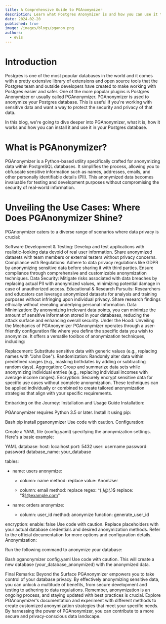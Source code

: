 ```yaml
---
title: A Comprehensive Guide to PGAnonymizer
description: Learn what Postgres Anonymizer is and how you can use it to anonymize data in Postgres.
date: 2024-02-20
published: true
image: /images/blogs/pganon.png
authors:
  - evis
---
```


# Introduction

Postgres is one of the most popular databases in the world and it comes with a pretty extensive library of extensions and open source tools that the Postgres team and outside developers have created to make working with Postgres easier and safer. One of the more popular plugins is Postgres Anonymizer or usually called PGAnonymizer. PGAnonymizer is used to anonymize your Postgres database. This is useful if you're working with sensitive data and want a way to protect the security and privacy of that data.

In this blog, we're going to dive deeper into PGAnonymizer, what it is, how it works and how you can install it and use it in your Postgres database.

# What is PGAnonymizer?

PGAnonymizer is a Python-based utility specifically crafted for anonymizing data within PostgreSQL databases. It simplifies the process, allowing you to obfuscate sensitive information such as names, addresses, emails, and other personally identifiable details (PII). This anonymized data becomes invaluable for testing and development purposes without compromising the security of real-world information.

# Unveiling the Use Cases: Where Does PGAnonymizer Shine?

PGAnonymizer caters to a diverse range of scenarios where data privacy is crucial:

Software Development & Testing: Develop and test applications with realistic-looking data devoid of real user information. Share anonymized datasets with team members or external testers without privacy concerns.
Compliance with Regulations: Adhere to data privacy regulations like GDPR by anonymizing sensitive data before sharing it with third parties. Ensure compliance through comprehensive and customizable anonymization techniques.
Data Security: Mitigate risks associated with data breaches by replacing actual PII with anonymized values, minimizing potential damage in case of unauthorized access.
Educational & Research Pursuits: Researchers and educators can leverage anonymized datasets for analysis and training purposes without infringing upon individual privacy. Share research findings ethically without revealing underlying personal information.
Data Minimization: By anonymizing irrelevant data points, you can minimize the amount of sensitive information stored in your databases, reducing the attack surface and enhancing overall security.
Under the Hood: Unveiling the Mechanics of PGAnonymizer
PGAnonymizer operates through a user-friendly configuration file where you define the specific data you wish to anonymize. It offers a versatile toolbox of anonymization techniques, including:

Replacement: Substitute sensitive data with generic values (e.g., replacing names with "John Doe").
Randomization: Randomly alter data within predefined ranges (e.g., masking birthdates by adding or subtracting random days).
Aggregation: Group and summarize data sets while anonymizing individual entries (e.g., replacing individual incomes with average income ranges).
Encryption: Securely encrypt sensitive data for specific use cases without complete anonymization.
These techniques can be applied individually or combined to create tailored anonymization strategies that align with your specific requirements.

Embarking on the Journey: Installation and Usage Guide
Installation:

PGAnonymizer requires Python 3.5 or later. Install it using pip:

Bash
pip install pganonymizer
Use code with caution.
Configuration:

Create a YAML file (config.yaml) specifying the anonymization settings. Here's a basic example:

YAML
database:
host: localhost
port: 5432
user: username
password: password
database_name: your_database

tables:

- name: users
  anonymize:

  - column: name
    method: replace
    value: AnonUser

  - column: email
    method: replace
    regex: ^(._)@(._)$
    replace: "$1@example.com"

- name: orders
  anonymize:
  - column: user_id
    method: anonymize
    function: generate_user_id

encryption:
enable: false
Use code with caution.
Replace placeholders with your actual database credentials and desired anonymization methods.
Refer to the official documentation for more options and configuration details.
Anonymization:

Run the following command to anonymize your database:

Bash
pganonymizer config.yaml
Use code with caution.
This will create a new database (your_database_anonymized) with the anonymized data.

Final Remarks: Beyond the Surface
PGAnonymizer empowers you to take control of your database privacy. By effectively anonymizing sensitive data, you can unlock a multitude of benefits, from secure development and testing to adhering to data regulations. Remember, anonymization is an ongoing process, and staying updated with best practices is crucial. Explore PGAnonymizer's documentation and experiment with different methods to create customized anonymization strategies that meet your specific needs. By harnessing the power of PGAnonymizer, you can contribute to a more secure and privacy-conscious data landscape.
